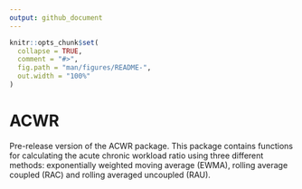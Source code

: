 ```yaml
---
output: github_document
---
```


<!-- README.md is generated from README.Rmd. Please edit that file -->

```r
knitr::opts_chunk$set(
  collapse = TRUE,
  comment = "#>",
  fig.path = "man/figures/README-",
  out.width = "100%"
)
```

# ACWR

<!-- badges: start -->
<!-- badges: end -->

Pre-release version of the ACWR package. This package contains functions for calculating the acute chronic workload ratio using three different methods: exponentially weighted moving average (EWMA), rolling average coupled (RAC) and rolling averaged uncoupled (RAU).
